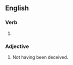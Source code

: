 ==English==

{{PIE root|en|keh₂p}}

===Verb===
{{head|en|verb form}}

# {{en-past of|undeceive}}

===Adjective===
{{en-adj|-}}

# Not having been deceived.